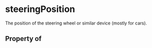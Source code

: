   

# steeringPosition

The position of the steering wheel or similar device (mostly for cars).

## Property of



